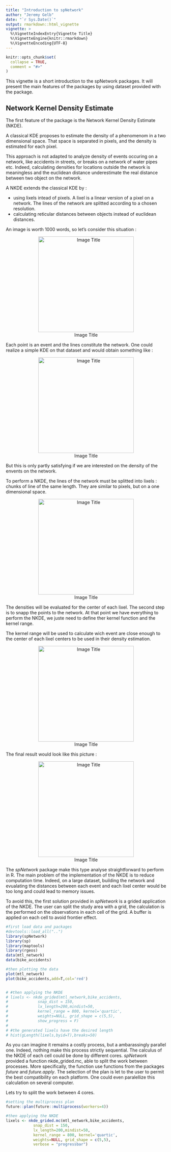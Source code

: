 ```yaml
---
title: "Introduction to spNetwork"
author: "Jeremy Gelb"
date: "`r Sys.Date()`"
output: rmarkdown::html_vignette
vignette: >
  %\VignetteIndexEntry{Vignette Title}
  %\VignetteEngine{knitr::rmarkdown}
  %\VignetteEncoding{UTF-8}
---
```



```r
knitr::opts_chunk$set(
  collapse = TRUE,
  comment = "#>"
)
```



This vignette is a short introduction to the spNetwork packages. It will present the main features of the packages by using dataset provided with the package.


## Network Kernel Density Estimate

The first feature of the package is the Network Kernel Density Estimate (NKDE).

A classical KDE proposes to estimate the density of a phenomenom in a two dimensional space. That space is separated in pixels, and the density is estimated for each pixel.

This approach is not adapted to analyze density of events occuring on a network, like accidents in streets, or breaks on a network of water pipes etc. Indeed, calculating densities for locations outside the network is meaningless and the euclidean distance underestimate the real distance between two object on the network.

A NKDE extends the classical KDE by :

* using lixels intead of pixels. A lixel is a linear version of a pixel on a network. The lines of the network are splitted according to a chosen resolution.
* calculating reticular distances between objects instead of euclidean distances.

An image is worth 1000 words, so let's consider this situation : 
<center>
![Image Title](images/situation-01.png){width=300px}
</center>

Each point is an event and the lines constitute the network. One could realize a simple KDE on that dataset and would obtain something like :

<center>
![Image Title](images/simple_kde-01.png){width=300px}
</center>

But this is only partly satisfying if we are interested on the density of the envents on the network.

To perform a NKDE, the lines of the network must be splitted into lixels : chunks of line of the same length. They are similar to pixels, but on a one dimensional space.

<center>
![Image Title](images/lixels_example-01.png){width=300px}
</center>

The densities will be evaluated for the center of each lixel. The second step is to snapp the points to the network. At that point we have everything to perform the NKDE, we juste need to define ther kernel function and the kernel range.

The kernel range will be used to calculate wich event are close enough to the center of each lixel centers to be used in their density estimation.

<center>
![Image Title](images/centroid_lixel-01.png){width=300px}
</center>

The final result would look like this picture :

<center>
![Image Title](images/nkde_simple-01.png){width=300px}
</center>

The *spNetwork* package make this type analyse straightforward to perform in R. The main problem of the implementation of the NKDE is to reduce computation time. Indeed, on a large dataset, building the network and evualating the distances between each event and each lixel center would be too long and could lead to memory issues.

To avoid this, the first solution provided in *spNetwork* is a grided application of the NKDE. The user can split the study area with a grid, the calculation is the performed on the observations in each cell of the grid. A buffer is applied on each cell to avoid frontier effect.

```r

#first load data and packages
#devtools::load_all("..")
library(spNetwork)
library(sp)
library(maptools)
library(rgeos)
data(mtl_network)
data(bike_accidents)

#then plotting the data
plot(mtl_network)
plot(bike_accidents,add=T,col='red')


# #then applying the NKDE
# lixels <- nkde_grided(mtl_network,bike_accidents,
#             snap_dist = 150,
#             lx_length=200,mindist=50,
#             kernel_range = 800, kernel='quartic',
#             weights=NULL, grid_shape = c(5,5),
#             show_progress = F)
# 
# #the generated lixels have the desired length
# hist(gLength(lixels,byid=T),breaks=50)
```

As you can imagine it remains a costly process, but a ambarassingly parallel one. Indeed, nothing make this process strictly sequential. The calculus of the NKDE of each cell could be done by different cores. *spNetwork* provided a function nkde_grided.mc, able to split the work between processes. More specifically, the function use functions from the packages *future* and *future.apply*. The selection of the plan is let to the user to permit the best compatibility on each platform. One could even paralellize this calculation on several computer.

Lets try to split the work between 4 cores.
```r

#setting the multiprocess plan
future::plan(future::multiprocess(workers=4))

#then applying the NKDE
lixels <- nkde_grided.mc(mtl_network,bike_accidents,
            snap_dist = 150,
            lx_length=200,mindist=50,
            kernel_range = 800, kernel='quartic',
            weights=NULL, grid_shape = c(5,5),
            verbose = "progressbar")

```
